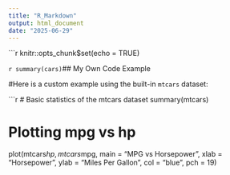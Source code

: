 ```yaml
---
title: "R_Markdown"
output: html_document
date: "2025-06-29"
---
```


```r
knitr::opts_chunk$set(echo = TRUE)

```r
summary(cars)
```## My Own Code Example

#Here is a custom example using the built-in `mtcars` dataset:

```r
# Basic statistics of the mtcars dataset
summary(mtcars)

# Plotting mpg vs hp
plot(mtcars$hp, mtcars$mpg,
     main = "MPG vs Horsepower",
     xlab = "Horsepower",
     ylab = "Miles Per Gallon",
     col = "blue",
     pch = 19)
